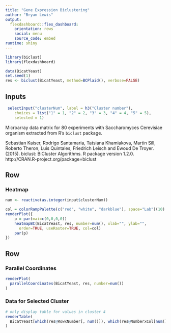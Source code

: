 ```yaml
---
title: "Gene Expression Biclustering"
author: "Bryan Lewis"
output: 
  flexdashboard::flex_dashboard:
    orientation: rows
    social: menu
    source_code: embed
runtime: shiny
---
```


```r
library(biclust)
library(flexdashboard)

data(BicatYeast)
set.seed(1)
res <- biclust(BicatYeast, method=BCPlaid(), verbose=FALSE)
```

Inputs {.sidebar}
-----------------------------------------------------------------------

```r
 selectInput("clusterNum", label = h3("Cluster number"), 
    choices = list("1" = 1, "2" = 2, "3" = 3, "4" = 4, "5" = 5), 
    selected = 1)
```

Microarray data matrix for 80 experiments with Saccharomyces Cerevisiae
organism extracted from R's `biclust` package.

Sebastian Kaiser, Rodrigo Santamaria, Tatsiana Khamiakova, Martin Sill, Roberto
  Theron, Luis Quintales, Friedrich Leisch and Ewoud De Troyer. (2015). biclust:
  BiCluster Algorithms. R package version 1.2.0.
  http://CRAN.R-project.org/package=biclust

Row
-----------------------------------------------------------------------

### Heatmap
    
```r

num <- reactive(as.integer(input$clusterNum))

col = colorRampPalette(c("red", "white", "darkblue"), space="Lab")(10)
renderPlot({
    p = par(mai=c(0,0,0,0))
    heatmapBC(BicatYeast, res, number=num(), xlab="", ylab="",
      order=TRUE, useRaster=TRUE, col=col)
    par(p)
})
```


Row {.tabset}
-----------------------------------------------------------------------

### Parallel Coordinates
    
```r
renderPlot(
  parallelCoordinates(BicatYeast, res, number=num())
)
```
   
### Data for Selected Cluster

```r
# only display table for values in cluster 4
renderTable(
  BicatYeast[which(res@RowxNumber[, num()]), which(res@NumberxCol[num(), ])]
)
```